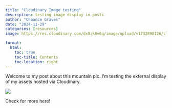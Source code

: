 ```yaml
---
title: "Cloudinary Image testing"
description: testing image display in posts
author: "Chaance Graves"
date: "2024-11-29"
categories: [resources]
image: https://res.cloudinary.com/dx9zk8v6q/image/upload/v1732898126/cld-sample-2.jpg

format: 
  html:
    toc: true
    toc-title: Contents
    toc-location: right
---
```


Welcome to my post about this mountain pic. I'm testing the external display of my assets hosted via Cloudinary.

![](https://res.cloudinary.com/dx9zk8v6q/image/upload/v1732898126/cld-sample-2.jpg)

Check for more here!